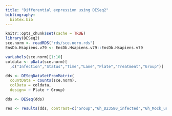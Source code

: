 ```yaml
---
title: "Differential expression using DESeq2"
bibliography:
  bibtex.bib
---
```


<!-- As HTML pages are built independently, large objects need to be
reimported from disk, and smaller ones quickly recomputed. -->

```r
knitr::opts_chunk$set(cache = TRUE)
library(DESeq2)
sce.norm <- readRDS("rds/sce.norm.rds")
EnsDb.Hsapiens.v79 <- EnsDb.Hsapiens.v79::EnsDb.Hsapiens.v79
```

```r
varLabels(sce.norm)[1:10]
coldata <- pData(sce.norm)[
  ,c("Infection","Status","Time","Lane","Plate","Treatment","Group")]

```


```r
dds <- DESeqDataSetFromMatrix(
  countData = counts(sce.norm),
  colData = coldata,
  design= ~ Plate + Group)
```

```r
dds <- DESeq(dds)
```

```r
res <- results(dds, contrast=c("Group","6h_D23580_infected","6h_Mock_uninfected"))
```

